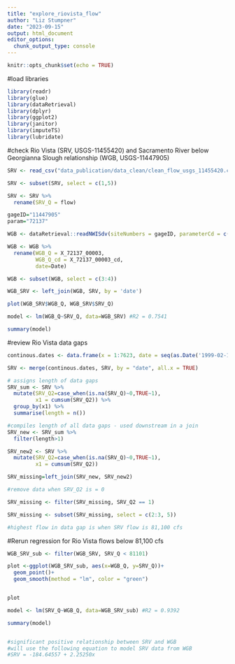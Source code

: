 ```yaml
---
title: "explore_riovista_flow"
author: "Liz Stumpner"
date: "2023-09-15"
output: html_document
editor_options: 
  chunk_output_type: console
---
```


```r
knitr::opts_chunk$set(echo = TRUE)
```
#load libraries
```r
library(readr)
library(glue)
library(dataRetrieval)
library(dplyr)
library(ggplot2)
library(janitor)
library(imputeTS)
library(lubridate)
```

#check Rio Vista (SRV, USGS-11455420) and Sacramento River below Georgianna Slough relationship (WGB, USGS-11447905)

```r

SRV <- read_csv("data_publication/data_clean/clean_flow_usgs_11455420.csv")

SRV <- subset(SRV, select = c(1,5))

SRV <- SRV %>%
  rename(SRV_Q = flow)

gageID="11447905"
param="72137"

WGB <- dataRetrieval::readNWISdv(siteNumbers = gageID, parameterCd = c(param))

WGB <- WGB %>%
  rename(WGB_Q = X_72137_00003,
         WGB_Q_cd = X_72137_00003_cd,
         date=Date)

WGB <- subset(WGB, select = c(3:4))

WGB_SRV <- left_join(WGB, SRV, by = 'date')

plot(WGB_SRV$WGB_Q, WGB_SRV$SRV_Q)

model <- lm(WGB_Q~SRV_Q, data=WGB_SRV) #R2 = 0.7541

summary(model)
```

#review Rio Vista data gaps

```r
continous.dates <- data.frame(x = 1:7623, date = seq(as.Date('1999-02-17'),as.Date('2019-12-31'), by='day'))

SRV <- merge(continous.dates, SRV, by = "date", all.x = TRUE)

# assigns length of data gaps
SRV_sum <- SRV %>%
  mutate(SRV_Q2=case_when(is.na(SRV_Q)~0,TRUE~1),
         x1 = cumsum(SRV_Q2)) %>%
  group_by(x1) %>%
  summarise(length = n())

#compiles length of all data gaps - used downstream in a join
SRV_new <- SRV_sum %>%
  filter(length>1)

SRV_new2 <- SRV %>%
  mutate(SRV_Q2=case_when(is.na(SRV_Q)~0,TRUE~1),
         x1 = cumsum(SRV_Q2))

SRV_missing=left_join(SRV_new, SRV_new2)

#remove data when SRV_Q2 is = 0

SRV_missing <- filter(SRV_missing, SRV_Q2 == 1)

SRV_missing <- subset(SRV_missing, select = c(2:3, 5))

#highest flow in data gap is when SRV flow is 81,100 cfs
```

#Rerun regression for Rio Vista flows below 81,100 cfs

```r
WGB_SRV_sub <- filter(WGB_SRV, SRV_Q < 81101)

plot <-ggplot(WGB_SRV_sub, aes(x=WGB_Q, y=SRV_Q))+
  geom_point()+
  geom_smooth(method = "lm", color = "green")


plot

model <- lm(SRV_Q~WGB_Q, data=WGB_SRV_sub) #R2 = 0.9392

summary(model)


#significant positive relationship between SRV and WGB 
#will use the following equation to model SRV data from WGB
#SRV = -184.64557 + 2.25250x
```



